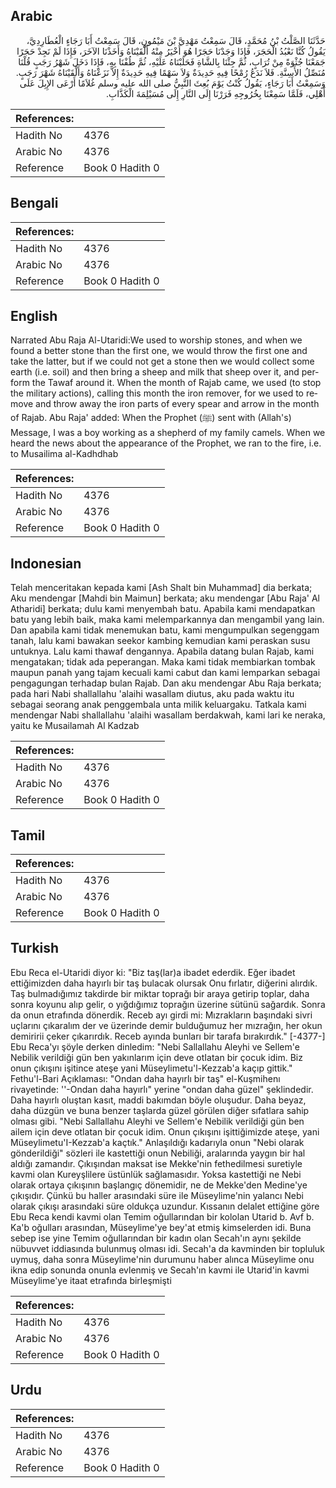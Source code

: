 ## Arabic


<div dir="rtl" lang="ar" style={{fontSize:'larger',backgroundColor:'#f8f9fa',padding:20}}>
حَدَّثَنَا الصَّلْتُ بْنُ مُحَمَّدٍ، قَالَ سَمِعْتُ مَهْدِيَّ بْنَ مَيْمُونٍ، قَالَ سَمِعْتُ أَبَا رَجَاءٍ الْعُطَارِدِيَّ، يَقُولُ كُنَّا نَعْبُدُ الْحَجَرَ، فَإِذَا وَجَدْنَا حَجَرًا هُوَ أَخْيَرُ مِنْهُ أَلْقَيْنَاهُ وَأَخَذْنَا الآخَرَ، فَإِذَا لَمْ نَجِدْ حَجَرًا جَمَعْنَا جُثْوَةً مِنْ تُرَابٍ، ثُمَّ جِئْنَا بِالشَّاةِ فَحَلَبْنَاهُ عَلَيْهِ، ثُمَّ طُفْنَا بِهِ، فَإِذَا دَخَلَ شَهْرُ رَجَبٍ قُلْنَا مُنَصِّلُ الأَسِنَّةِ‏.‏ فَلاَ نَدَعُ رُمْحًا فِيهِ حَدِيدَةٌ وَلاَ سَهْمًا فِيهِ حَدِيدَةٌ إِلاَّ نَزَعْنَاهُ وَأَلْقَيْنَاهُ شَهْرَ رَجَبٍ‏.‏ وَسَمِعْتُ أَبَا رَجَاءٍ، يَقُولُ كُنْتُ يَوْمَ بُعِثَ النَّبِيُّ صلى الله عليه وسلم غُلاَمًا أَرْعَى الإِبِلَ عَلَى أَهْلِي، فَلَمَّا سَمِعْنَا بِخُرُوجِهِ فَرَرْنَا إِلَى النَّارِ إِلَى مُسَيْلِمَةَ الْكَذَّابِ‏.‏
</div>
<div style={{backgroundColor:'#f8f9fa',padding:20, marginBottom: 10}}><table> <thead> <tr> <th>References:</th> <th></th> </tr> </thead> <tbody><tr><td>Hadith No</td><td>4376</td></tr><tr><td>Arabic No</td><td>4376</td></tr><tr><td>Reference</td><td>Book 0 Hadith 0</td></tr></tbody></table></div>

## Bengali


<div dir="ltr" lang="bn" style={{fontSize:'larger',backgroundColor:'#f8f9fa',padding:20}}>

</div>
<div style={{backgroundColor:'#f8f9fa',padding:20, marginBottom: 10}}><table> <thead> <tr> <th>References:</th> <th></th> </tr> </thead> <tbody><tr><td>Hadith No</td><td>4376</td></tr><tr><td>Arabic No</td><td>4376</td></tr><tr><td>Reference</td><td>Book 0 Hadith 0</td></tr></tbody></table></div>

## English


<div dir="ltr" lang="en" style={{fontSize:'larger',backgroundColor:'#f8f9fa',padding:20}}>
Narrated Abu Raja Al-Utaridi:We used to worship stones, and when we found a better stone than the first one, we would throw the first one and take the latter, but if we could not get a stone then we would collect some earth (i.e. soil) and then bring a sheep and milk that sheep over it, and perform the Tawaf around it. When the month of Rajab came, we used (to stop the military actions), calling this month the iron remover, for we used to remove and throw away the iron parts of every spear and arrow in the month of Rajab. Abu Raja' added: When the Prophet (ﷺ) sent with (Allah's) Message, I was a boy working as a shepherd of my family camels. When we heard the news about the appearance of the Prophet, we ran to the fire, i.e. to Musailima al-Kadhdhab
</div>
<div style={{backgroundColor:'#f8f9fa',padding:20, marginBottom: 10}}><table> <thead> <tr> <th>References:</th> <th></th> </tr> </thead> <tbody><tr><td>Hadith No</td><td>4376</td></tr><tr><td>Arabic No</td><td>4376</td></tr><tr><td>Reference</td><td>Book 0 Hadith 0</td></tr></tbody></table></div>

## Indonesian


<div dir="ltr" lang="id" style={{fontSize:'larger',backgroundColor:'#f8f9fa',padding:20}}>
Telah menceritakan kepada kami [Ash Shalt bin Muhammad] dia berkata; Aku mendengar [Mahdi bin Maimun] berkata; aku mendengar [Abu Raja' Al Atharidi] berkata; dulu kami menyembah batu. Apabila kami mendapatkan batu yang lebih baik, maka kami melemparkannya dan mengambil yang lain. Dan apabila kami tidak menemukan batu, kami mengumpulkan segenggam tanah, lalu kami bawakan seekor kambing kemudian kami peraskan susu untuknya. Lalu kami thawaf dengannya. Apabila datang bulan Rajab, kami mengatakan; tidak ada peperangan. Maka kami tidak membiarkan tombak maupun panah yang tajam kecuali kami cabut dan kami lemparkan sebagai pengagungan terhadap bulan Rajab. Dan aku mendengar Abu Raja berkata; pada hari Nabi shallallahu 'alaihi wasallam diutus, aku pada waktu itu sebagai seorang anak penggembala unta milik keluargaku. Tatkala kami mendengar Nabi shallallahu 'alaihi wasallam berdakwah, kami lari ke neraka, yaitu ke Musailamah Al Kadzab
</div>
<div style={{backgroundColor:'#f8f9fa',padding:20, marginBottom: 10}}><table> <thead> <tr> <th>References:</th> <th></th> </tr> </thead> <tbody><tr><td>Hadith No</td><td>4376</td></tr><tr><td>Arabic No</td><td>4376</td></tr><tr><td>Reference</td><td>Book 0 Hadith 0</td></tr></tbody></table></div>

## Tamil


<div dir="ltr" lang="ta" style={{fontSize:'larger',backgroundColor:'#f8f9fa',padding:20}}>

</div>
<div style={{backgroundColor:'#f8f9fa',padding:20, marginBottom: 10}}><table> <thead> <tr> <th>References:</th> <th></th> </tr> </thead> <tbody><tr><td>Hadith No</td><td>4376</td></tr><tr><td>Arabic No</td><td>4376</td></tr><tr><td>Reference</td><td>Book 0 Hadith 0</td></tr></tbody></table></div>

## Turkish


<div dir="ltr" lang="tr" style={{fontSize:'larger',backgroundColor:'#f8f9fa',padding:20}}>
Ebu Reca el-Utaridi diyor ki: "Biz taş(lar)a ibadet ederdik. Eğer ibadet ettiğimizden daha hayırlı bir taş bulacak olursak Onu fırlatır, diğerini alırdık. Taş bulmadığımız takdirde bir miktar toprağı bir araya getirip toplar, daha sonra koyunu alıp gelir, o yığdığımız toprağın üzerine sütünü sağardık. Sonra da onun etrafında dönerdik. Receb ayı girdi mi: Mızrakların başındaki sivri uçlarını çıkaralım der ve üzerinde demir bulduğumuz her mızrağın, her okun demiririi çeker çıkarırdık. Receb ayında bunları bir tarafa bırakırdık." [-4377-] Ebu Reca'yı şöyle derken dinledim: "Nebi Sallallahu Aleyhi ve Sellem'e Nebilik verildiği gün ben yakınlarım için deve otIatan bir çocuk idim. Biz onun çıkışını işitince ateşe yani Müseylimetu'l-Kezzab'a kaçıp gittik." Fethu'l-Bari Açıklaması: "Ondan daha hayırlı bir taş" el-Kuşmihenı rivayetinde: ''-Ondan daha hayırlı" yerine "ondan daha güzel" şeklindedir. Daha hayırlı oluştan kasıt, maddi bakımdan böyle oluşudur. Daha beyaz, daha düzgün ve buna benzer taşlarda güzel görülen diğer sıfatlara sahip olması gibi. "Nebi Sallallahu Aleyhi ve Sellem'e Nebilik verildiği gün ben ailem için deve otlatan bir çocuk idim. Onun çıkışını işittiğimizde ateşe, yani Müseylimetu'I-Kezzab'a kaçtık." Anlaşıldığı kadarıyla onun "Nebi olarak gönderildiği" sözleri ile kastettiği onun Nebiliği, aralarında yaygın bir hal aldığı zamandır. Çıkışından maksat ise Mekke'nin fethedilmesi suretiyle kavmi olan Kureyşlilere üstünlük sağlamasıdır. Yoksa kastettiği ne Nebi olarak ortaya çıkışının başlangıç dönemidir, ne de Mekke'den Medine'ye çıkışıdır. Çünkü bu haller arasındaki süre ile Müseylime'nin yalancı Nebi olarak çıkışı arasındaki süre oldukça uzundur. Kıssanın delalet ettiğine göre Ebu Reca kendi kavmi olan Temim oğullarından bir kololan Utarid b. Avf b. Ka'b oğulları arasından, Müseylime'ye bey'at etmiş kimselerden idi. Buna sebep ise yine Temim oğullarından bir kadın olan Secah'ın aynı şekilde nübuvvet iddiasında bulunmuş olması idi. Secah'a da kavminden bir topluluk uymuş, daha sonra Müseylime'nin durumunu haber alınca Müseylime onu ikna edip sonunda onunla evlenmiş ve Secah'ın kavmi ile Utarid'in kavmi Müseylime'ye itaat etrafında birleşmişti
</div>
<div style={{backgroundColor:'#f8f9fa',padding:20, marginBottom: 10}}><table> <thead> <tr> <th>References:</th> <th></th> </tr> </thead> <tbody><tr><td>Hadith No</td><td>4376</td></tr><tr><td>Arabic No</td><td>4376</td></tr><tr><td>Reference</td><td>Book 0 Hadith 0</td></tr></tbody></table></div>

## Urdu


<div dir="rtl" lang="ur" style={{fontSize:'larger',backgroundColor:'#f8f9fa',padding:20}}>

</div>
<div style={{backgroundColor:'#f8f9fa',padding:20, marginBottom: 10}}><table> <thead> <tr> <th>References:</th> <th></th> </tr> </thead> <tbody><tr><td>Hadith No</td><td>4376</td></tr><tr><td>Arabic No</td><td>4376</td></tr><tr><td>Reference</td><td>Book 0 Hadith 0</td></tr></tbody></table></div>